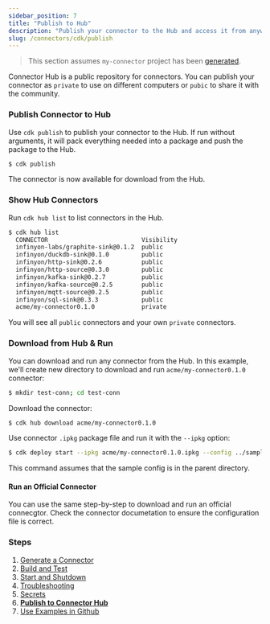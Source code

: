```yaml
---
sidebar_position: 7
title: "Publish to Hub"
description: "Publish your connector to the Hub and access it from anywhere."
slug: /connectors/cdk/publish
---
```


> This section assumes `my-connector` project has been [generated](/docs/connectors/cdk/generate).

Connector Hub is a public repository for connectors. You can publish your connector as `private` to use on different computers or `pubic` to share it with the community.

### Publish Connector to Hub

Use `cdk publish` to publish your connector to the Hub. If run without arguments, it will pack everything needed into a package and push the package to the Hub.


```bash copy="fl"
$ cdk publish
```

The connector is now available for download from the Hub.


### Show Hub Connectors

Run `cdk hub list` to list connectors in the Hub.


```bash copy="fl"
$ cdk hub list
  CONNECTOR                          Visibility
  infinyon-labs/graphite-sink@0.1.2  public
  infinyon/duckdb-sink@0.1.0         public
  infinyon/http-sink@0.2.6           public
  infinyon/http-source@0.3.0         public
  infinyon/kafka-sink@0.2.7          public
  infinyon/kafka-source@0.2.5        public
  infinyon/mqtt-source@0.2.5         public
  infinyon/sql-sink@0.3.3            public
  acme/my-connector0.1.0             private
```

You will see all `public` connectors and your own `private` connectors.


### Download from Hub & Run

You can download and run any connector from the Hub. In this example, we'll create new directory to download and run `acme/my-connector0.1.0` connector:



```bash copy="fl"
$ mkdir test-conn; cd test-conn
```

Download the connector:


```bash copy="fl"
$ cdk hub download acme/my-connector0.1.0
```

Use connector `.ipkg` package file and run it with the `--ipkg` option:


```bash copy="fl"
$ cdk deploy start --ipkg acme/my-connector0.1.0.ipkg --config ../sample-config.yaml
```

This command assumes that the sample config is in the parent directory.


#### Run an Official Connector

You can use the same step-by-step to download and run an official connecgtor. Check the connector documetation to ensure the configuration file is correct.


### Steps

1. [Generate a Connector](/docs/connectors/cdk/generate)
2. [Build and Test](/docs/connectors/cdk/build)
3. [Start and Shutdown](/docs/connectors/cdk/start-shutdown)
4. [Troubleshooting](/docs/connectors/cdk/troubleshooting)
5. [Secrets](/docs/connectors/cdk/secrets)
6. **[Publish to Connector Hub](/docs/connectors/cdk/publish)**
7. [Use Examples in Github](/docs/connectors/cdk/github-examples)
